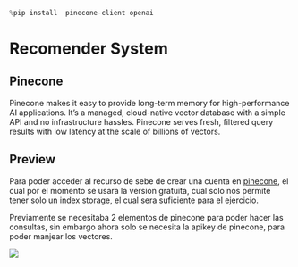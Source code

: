 
```python
%pip install  pinecone-client openai 
```


# Recomender System

## Pinecone


Pinecone makes it easy to provide long-term memory for high-performance AI applications. It’s a managed, cloud-native vector database with a simple API and no infrastructure hassles. Pinecone serves fresh, filtered query results with low latency at the scale of billions of vectors.


## Preview

Para poder acceder al recurso de sebe de crear una cuenta en [pinecone](https://app.pinecone.io/), el cual por el momento se usara la version gratuita, cual solo nos permite tener solo un index storage, el cual sera suficiente para el ejercicio. 

Previamente se necesitaba 2 elementos de pinecone para poder hacer las consultas, sin 
embargo ahora solo se necesita la apikey de pinecone, para poder manjear los vectores.

![](../chat_with_your_data/figs/0_preview.png)






